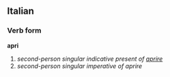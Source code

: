 ==Italian==
===Verb form===
'''apri'''

# ''second-person singular indicative present of [[aprire]]''
# ''second-person singular imperative of aprire''